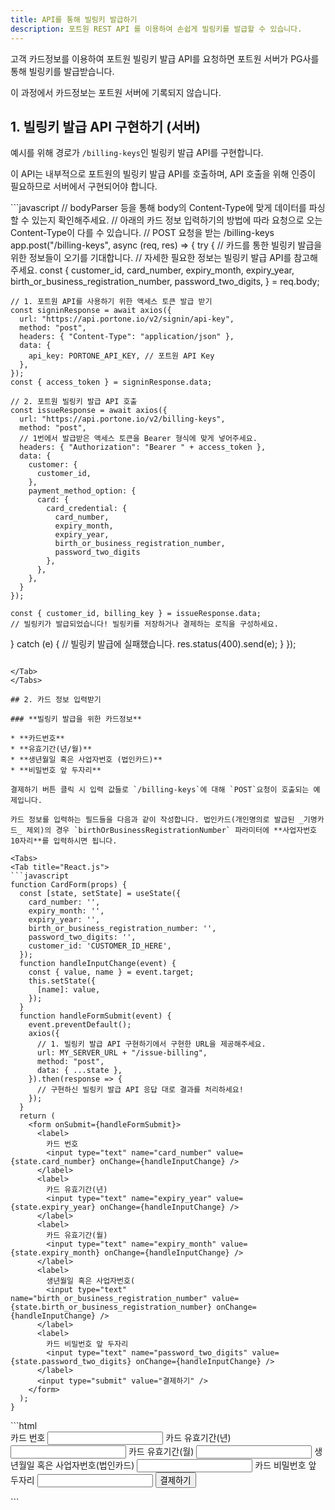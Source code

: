```yaml
---
title: API를 통해 빌링키 발급하기
description: 포트원 REST API 를 이용하여 손쉽게 빌링키를 발급할 수 있습니다.
---
```





고객 카드정보를 이용하여 포트원 빌링키 발급 API를 요청하면 포트원 서버가 PG사를 통해 빌링키를 발급받습니다.

이 과정에서 카드정보는 포트원 서버에 기록되지 않습니다.

## 1. 빌링키 발급 API 구현하기 (서버)

예시를 위해 경로가 `/billing-keys`인 빌링키 발급 API를 구현합니다.

이 API는 내부적으로 포트원의 빌링키 발급 API를 호출하며, API 호출을 위해 인증이 필요하므로 서버에서 구현되어야 합니다.

<Tabs>
<Tab title="Express.js">
```javascript
// bodyParser 등을 통해 body의 Content-Type에 맞게 데이터를 파싱할 수 있는지 확인해주세요.
// 아래의 카드 정보 입력하기의 방법에 따라 요청으로 오는 Content-Type이 다를 수 있습니다.
// POST 요청을 받는 /billing-keys
app.post("/billing-keys", async (req, res) => {
  try {
    // 카드를 통한 빌링키 발급을 위한 정보들이 오기를 기대합니다.
    // 자세한 필요한 정보는 빌링키 발급 API를 참고해주세요.
    const {
      customer_id,
      card_number,
      expiry_month,
      expiry_year,
      birth_or_business_registration_number,
      password_two_digits,
    } = req.body;

    // 1. 포트원 API를 사용하기 위한 액세스 토큰 발급 받기
    const signinResponse = await axios({
      url: "https://api.portone.io/v2/signin/api-key",
      method: "post",
      headers: { "Content-Type": "application/json" },
      data: {
        api_key: PORTONE_API_KEY, // 포트원 API Key
      },
    });
    const { access_token } = signinResponse.data;
    
    // 2. 포트원 빌링키 발급 API 호출
    const issueResponse = await axios({
      url: "https://api.portone.io/v2/billing-keys",
      method: "post",
      // 1번에서 발급받은 액세스 토큰을 Bearer 형식에 맞게 넣어주세요.
      headers: { "Authorization": "Bearer " + access_token },
      data: {
        customer: {
          customer_id,
        },
        payment_method_option: {
          card: {
            card_credential: {
              card_number,
              expiry_month,
              expiry_year,
              birth_or_business_registration_number,
              password_two_digits
            },
          },
        },
      }
    });

    const { customer_id, billing_key } = issueResponse.data;
    // 빌링키가 발급되었습니다! 빌링키를 저장하거나 결제하는 로직을 구성하세요.
  } catch (e) {
    // 빌링키 발급에 실패했습니다.
    res.status(400).send(e);
  }
});
```

</Tab>
</Tabs>

## 2. 카드 정보 입력받기

### **빌링키 발급을 위한 카드정보**

* **카드번호**
* **유효기간(년/월)**
* **생년월일 혹은 사업자번호 (법인카드)**
* **비밀번호 앞 두자리**

결제하기 버튼 클릭 시 입력 값들로 `/billing-keys`에 대해 `POST`요청이 호출되는 예제입니다.

카드 정보를 입력하는 필드들을 다음과 같이 작성합니다. 법인카드(개인명의로 발급된 _기명카드_ 제외)의 경우 `birthOrBusinessRegistrationNumber` 파라미터에 **사업자번호 10자리**를 입력하시면 됩니다.

<Tabs>
<Tab title="React.js">
```javascript
function CardForm(props) {
  const [state, setState] = useState({
    card_number: '',
    expiry_month: '',
    expiry_year: '',
    birth_or_business_registration_number: '',
    password_two_digits: '',
    customer_id: 'CUSTOMER_ID_HERE',
  });
  function handleInputChange(event) {
    const { value, name } = event.target;
    this.setState({
      [name]: value,
    });
  }
  function handleFormSubmit(event) {
    event.preventDefault();
    axios({
      // 1. 빌링키 발급 API 구현하기에서 구현한 URL을 제공해주세요.
      url: MY_SERVER_URL + "/issue-billing",
      method: "post",
      data: { ...state },
    }).then(response => {
      // 구현하신 빌링키 발급 API 응답 대로 결과를 처리하세요!
    });
  }
  return (
    <form onSubmit={handleFormSubmit}>
      <label>
        카드 번호
        <input type="text" name="card_number" value={state.card_number} onChange={handleInputChange} />
      </label>
      <label>
        카드 유효기간(년)
        <input type="text" name="expiry_year" value={state.expiry_year} onChange={handleInputChange} />
      </label>
      <label>
        카드 유효기간(월)
        <input type="text" name="expiry_month" value={state.expiry_month} onChange={handleInputChange} />
      </label>
      <label>
        생년월일 혹은 사업자번호(
        <input type="text" name="birth_or_business_registration_number" value={state.birth_or_business_registration_number} onChange={handleInputChange} />
      </label>
      <label>
        카드 비밀번호 앞 두자리
        <input type="text" name="password_two_digits" value={state.password_two_digits} onChange={handleInputChange} />
      </label>
      <input type="submit" value="결제하기" />
    </form>
  );
}
```

</Tab>

<Tab title="HTML">
```html
<!-- 1. 빌링키 발급 API 구현하기에서 구현한 URL을 제공해주세요. -->
<form action="https://MY-SERVER-URL/billing-keys", method="post">
  <label>
    카드 번호
    <input type="text" name="card_number">
  </label>
  <label>
    카드 유효기간(년)
    <input type="text" name="expiry_year">
  </label>
  <label>
    카드 유효기간(월)
    <input type="text" name="expiry_month">
  </label>
  <label>
    생년월일 혹은 사업자번호(법인카드)
    <input type="text" name="birth_or_business_registration_number">
  </label>
  <label>
    카드 비밀번호 앞 두자리
    <input type="text" name="password_two_digits">
  </label>
  <input hidden type="text" value="CUSTOMER_ID_HERE" name="customer_id">
  <input type="submit" value="결제하기">
</form>
```

</Tab>
</Tabs>
